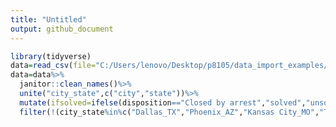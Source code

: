 ```yaml
---
title: "Untitled"
output: github_document
---
```


```r
library(tidyverse)
data=read_csv(file="C:/Users/lenovo/Desktop/p8105/data_import_examples/homicide-data.csv")
data=data%>%
  janitor::clean_names()%>%
  unite("city_state",c("city","state"))%>%
  mutate(ifsolved=ifelse(disposition=="Closed by arrest","solved","unsolved"))%>%
  filter(!(city_state%in%c("Dallas_TX","Phoenix_AZ","Kansas City_MO","Tulsa_AL")))
  



```
